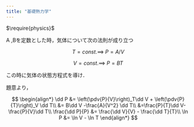 ```yaml
---
title: "基礎熱力学"
---
```


$\require{physics}$

A ,Bを定数とした時，気体について次の法則が成り立つ

$$
T=const. \implies \; P=A/V
$$

$$
V=const. \implies \; P=BT
$$

この時に気体の状態方程式を導け．

題意より，

$$
\begin{align*}
\dd P &= \left(\pdv{P}{V}\right)_T\dd V + \left(\pdv{P}{T}\right)_V \dd T\\
&= B\dd V -\frac{A}{V^2} \dd T\\
&=\frac{P}{T}\dd V-\frac{P}{V}\dd T\\
\frac{\dd P}{P} &= \frac{\dd V}{V} - \frac{\dd T}{T}\\
\ln P &= \ln V - \ln T
\end{align*}
$$